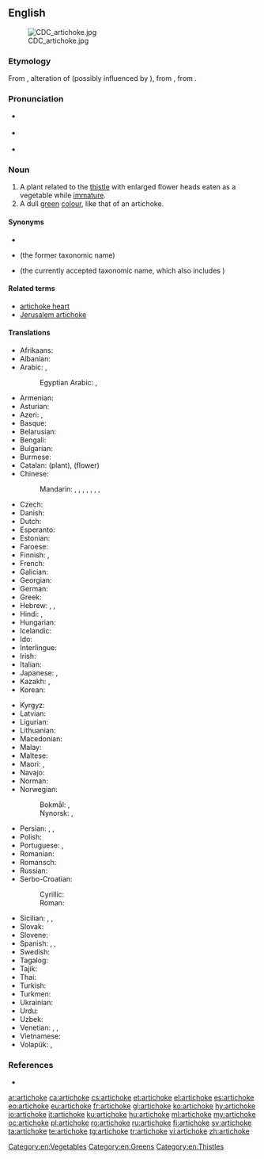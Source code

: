 ==English==
{{wikipedia}}
[[Image:CDC_artichoke.jpg|right]]

===Etymology===
From {{etyl|lmo|en}} {{m|lmo|articiocco}}, alteration of {{m|lmo|arcicioffo}} (possibly influenced by {{m|it|ciocco||stump}}), from {{etyl|osp|en}} {{m|osp|alcarchofa}}, from {{etyl|ar|en}} {{m|ar|خرشوف|الخُرْشُوف|artichoke}}.

===Pronunciation===
* {{a|rhotic}} {{IPA|/ˈɑɹ.tɪˌtʃəʊk/|lang=en}}
* {{a|non-rhotic}} {{IPA|/ˈɑː.tɪˌtʃəʊk/|lang=en}}
* {{audio|en-us-artichoke.ogg|Audio (US)|lang=en}}

===Noun===
{{en-noun}}

# A plant related to the [[thistle]] with enlarged flower heads eaten as a vegetable while [[immature]].
# A dull [[green]] [[colour]], like that of an artichoke.
#: {{color panel|8F9779}}

====Synonyms====
* {{l|en|globe artichoke}}
* {{l|mul|Cynara scolymus}} (the former taxonomic name)
* {{l|mul|Cynara cardunculus}} (the currently accepted taxonomic name, which also includes {{l|en|cardoon|cardoons}})

====Related terms====
* [[artichoke heart]]
* [[Jerusalem artichoke]]

====Translations====
{{trans-top|Vegetable}}
* Afrikaans: {{t|af|artisjok}}
* Albanian: {{t|sq|angjinarja}}
* Arabic: {{t|ar|خُرْشُوف|m}}, {{t|ar|أَرْضِيّ شَوْكِيّ|m}}
*: Egyptian Arabic: {{t|arz|خرشوفة|f|tr=xaršūfa}}, {{t|arz|خرشوف|m-p|tr=xaršūf}}
* Armenian: {{t|hy|կանկառ}}
* Asturian: {{t|ast|alcachofa|f}}
* Azeri: {{t|az|artişok}}, {{t|az|ənginar}}
* Basque: {{t|eu|orburu}}
* Belarusian: {{t|be|артышо́к|m}}
* Bengali: {{t|bn|হাতিচোক|sc=Beng}}
* Bulgarian: {{t|bg|артишо́к|m}}
* Burmese: {{t+|my|ပဲပိုးတီ|sc=Mymr}}
* Catalan: {{t|ca|carxofera|f}} (plant), {{t+|ca|carxofa}} (flower)
* Chinese:
*: Mandarin: {{t+|cmn|洋薊|sc=Hani}}, {{t|cmn|洋蓟|tr=yángjì|sc=Hani}}, {{t|cmn|朝鮮薊}}, {{t|cmn|朝鲜蓟|tr=cháoxiǎnjì}}, {{t+|cmn|菊芋|tr=júyù}}, {{t|cmn|洋百合|tr=yángbǎihé}}, {{t|cmn|法國百合}}, {{t|cmn|法国百合|tr=fǎguó bǎihé}}
* Czech: {{t+|cs|artyčok|m}}
* Danish: {{t|da|artiskok}}
* Dutch: {{t+|nl|artisjok|m}}
* Esperanto: {{t|eo|artiŝoko}}
* Estonian: {{t|et|artišokk}}
* Faroese: {{t|fo|artiskokkur|m}}
* Finnish: {{t+|fi|latva-artisokka}}, {{t+|fi|artisokka}}
* French: {{t+|fr|artichaut|m}}
* Galician: {{t+|gl|alcachofa|f}}
* Georgian: {{t|ka|არტიშოკი|sc=Geor}}
* German: {{t+|de|Artischocke|f}}
* Greek: {{t+|el|αγκινάρα|f}}
* Hebrew: {{t+|he|אַרְטִישׁוֹק|m|tr=artishóq}}, {{t|he|קִנְרֵס|m|tr=qinrés}}, {{t+|he|חֻרְשָׁף|m|tr=ḥursháf}}
* Hindi: {{t|hi|आटिचोक|tr=āṭicok|sc=Deva}}, {{t|hi|हाथीचक}}
* Hungarian: {{t+|hu|articsóka}}
* Icelandic: {{t|is|ætiþistill}}
* Ido: {{t+|io|artichoko}}
* Interlingue: {{t|ie|artichoc}}
* Irish: {{t|ga|bliosán|m}}
* Italian: {{t+|it|carciofo|m}}
* Japanese: {{t|ja|朝鮮薊|tr=chōsen azami|sc=Jpan}} {{qualifier|Korean thistle}}, {{t+|ja|アーティチョーク|tr=ātichōku|sc=Jpan}}
* Kazakh: {{t|kk|бөрікгүл}}, {{t|kk|артишок}}
* Korean: {{t|ko|아티초크|sc=Kore}}
{{trans-mid}}
* Kyrgyz: {{t|ky|артишок}}
* Latvian: {{t|lv|artišoks|m}}
* Ligurian: {{t|lij|articiocca|f}}
* Lithuanian: {{t|lt|artišokas|m}}
* Macedonian: {{t|mk|артичо́ка|m}}
* Malay: {{t|ms|articok}}
* Maltese: {{t|mt|qaqoċċa|f}}
* Maori: {{t|mi|atihoka}}, {{t|mi|atihoka}}
* Navajo: {{t|nv|azeeʼ hókániitsoh daadánígíí}}
* Norman: {{t|nrf|artichaut vèrt|m}} {{qualifier|Jersey}}
* Norwegian:
*: Bokmål: {{t+|nb|artisjokk|m}}, {{t|nb|artiskokk|m}}
*: Nynorsk: {{t|nn|artisjokk|m}}, {{t|nn|artiskokk|m}}
* Persian: {{t|fa|کنگر فرنگی|tr=kangar-e-farangi|sc=fa-Arab}}, {{t+|fa|آرتیشو|tr=ârtišo|sc=fa-Arab}}, {{t+|fa|انگنار|tr=angenâr|sc=fa-Arab}}
* Polish: {{t+|pl|karczoch|m}}
* Portuguese: {{t+|pt|alcachofra|f}}, {{t|pt|alcachofra hortense|f}}
* Romanian: {{t+|ro|anghinare|f}}
* Romansch: {{t|rm|artischocca|f}}
* Russian: {{t+|ru|артишо́к|m}}
* Serbo-Croatian:
*: Cyrillic: {{t|sh|артичока|f}}
*: Roman: {{t+|sh|artičoka|f}}
* Sicilian: {{t+|scn|cacocciùlu|m}}, {{t+|scn|cacocciùla|f}}, {{t|scn|caccioffula|f}}
* Slovak: {{t+|sk|artičoka|f}}
* Slovene: {{t+|sl|artičoka|f}}
* Spanish: {{t+|es|alcachofa|f}}, {{t+|es|alcaucil|m}} {{qualifier|Argentina|Southern Spain}}, {{t|es|alcacil|m}} {{qualifier|Southeastern Spain}}
* Swedish: {{t+|sv|kronärtskocka}}
* Tagalog: {{t|tl|alkatsopa}}
* Tajik: {{t|tg|анганор}}
* Thai: {{t|th|อาติโช๊ค|tr=aa dtì chóhk}}
* Turkish: {{t+|tr|enginar}}
* Turkmen: {{t|tk|artişok}}
* Ukrainian: {{t+|uk|артишо́к|m}}
* Urdu: {{t|ur|اٹچوك|tr=āṭicok}}
* Uzbek: {{t|uz|artishok}}
* Venetian: {{t|vec|articioco|m}}, {{t+|vec|articiòco|m}}, {{t+|vec|articiòch|m}}
* Vietnamese: {{t|vi|atisô}}
* Volapük: {{t+|vo|tijod}}, {{qualifier|older term}} {{t|vo|tijep}}
{{trans-bottom}}

===References===
* {{R:BBS}}

[[Category:en:Vegetables]]
[[Category:en:Greens]]
[[Category:en:Thistles]]

[[ar:artichoke]]
[[ca:artichoke]]
[[cs:artichoke]]
[[et:artichoke]]
[[el:artichoke]]
[[es:artichoke]]
[[eo:artichoke]]
[[eu:artichoke]]
[[fr:artichoke]]
[[gl:artichoke]]
[[ko:artichoke]]
[[hy:artichoke]]
[[io:artichoke]]
[[it:artichoke]]
[[ku:artichoke]]
[[hu:artichoke]]
[[ml:artichoke]]
[[my:artichoke]]
[[oc:artichoke]]
[[pl:artichoke]]
[[ro:artichoke]]
[[ru:artichoke]]
[[fi:artichoke]]
[[sv:artichoke]]
[[ta:artichoke]]
[[te:artichoke]]
[[tg:artichoke]]
[[tr:artichoke]]
[[vi:artichoke]]
[[zh:artichoke]]